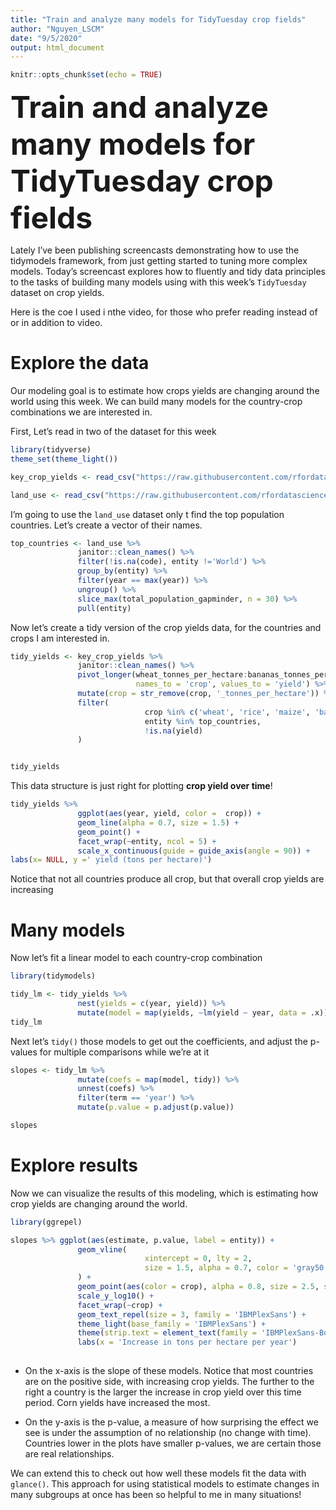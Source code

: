---
title: "Train and analyze many models for TidyTuesday crop fields"
author: "Nguyen_LSCM"
date: "9/5/2020"
output: html_document
---

```{r setup, include=FALSE}
knitr::opts_chunk$set(echo = TRUE)
```


<font size = '10'> **Train and analyze many models for TidyTuesday crop fields** </font>

Lately I've been publishing screencasts demonstrating how to use the tidymodels framework, from just getting started to tuning more complex models. Today's screencast explores how to fluently and tidy data principles to the tasks of building many models using with this week's `TidyTuesday` dataset on crop yields.

Here is the coe I used i nthe video, for those who prefer reading instead of or in addition to video.


# Explore the data

Our modeling goal is to estimate how crops yields are changing around the world using this week. We can build many models for the country-crop combinations we are interested in.

First, Let's read in two of the dataset for this week


```{r}

library(tidyverse)
theme_set(theme_light())

key_crop_yields <- read_csv("https://raw.githubusercontent.com/rfordatascience/tidytuesday/master/data/2020/2020-09-01/key_crop_yields.csv")

land_use <- read_csv("https://raw.githubusercontent.com/rfordatascience/tidytuesday/master/data/2020/2020-09-01/land_use_vs_yield_change_in_cereal_production.csv")

```

I'm going to use the `land_use` dataset only t find the top population countries. Let's create a vector of their names. 



```{r}

top_countries <- land_use %>% 
               janitor::clean_names() %>% 
               filter(!is.na(code), entity !='World') %>% 
               group_by(entity) %>% 
               filter(year == max(year)) %>% 
               ungroup() %>% 
               slice_max(total_population_gapminder, n = 30) %>% 
               pull(entity)


```

Now let's create a tidy version of the crop yields data, for the countries and crops I am interested in. 

```{r}

tidy_yields <- key_crop_yields %>% 
               janitor::clean_names() %>% 
               pivot_longer(wheat_tonnes_per_hectare:bananas_tonnes_per_hectare,
                            names_to = 'crop', values_to = 'yield') %>% 
               mutate(crop = str_remove(crop, '_tonnes_per_hectare')) %>% 
               filter(
                              crop %in% c('wheat', 'rice', 'maize', 'barley'),
                              entity %in% top_countries,
                              !is.na(yield)
               )


tidy_yields


```


This data structure is just right for plotting **crop yield over time**! 

```{r, fig.align='center', fig.height= 10, fig.width = 10}

tidy_yields %>% 
               ggplot(aes(year, yield, color =  crop)) + 
               geom_line(alpha = 0.7, size = 1.5) + 
               geom_point() +
               facet_wrap(~entity, ncol = 5) +
               scale_x_continuous(guide = guide_axis(angle = 90)) + 
labs(x= NULL, y =' yield (tons per hectare)')

```

Notice that not all countries produce all crop, but that overall crop yields are increasing

# Many models 

Now let's fit a linear model to each country-crop combination 


```{r}

library(tidymodels)

tidy_lm <- tidy_yields %>% 
               nest(yields = c(year, yield)) %>% 
               mutate(model = map(yields, ~lm(yield ~ year, data = .x)))
tidy_lm


```


Next let's `tidy()` those models to get out the coefficients, and adjust the p-values for multiple comparisons while we're at it 

```{r}

slopes <- tidy_lm %>% 
               mutate(coefs = map(model, tidy)) %>% 
               unnest(coefs) %>%
               filter(term == 'year') %>% 
               mutate(p.value = p.adjust(p.value))

slopes


```

# Explore results 

Now we can visualize the results of this modeling, which is estimating how crop yields are changing around the world.

```{r, fig.align = 'center', fig.height= 10, fig.width= 10}

library(ggrepel)

slopes %>% ggplot(aes(estimate, p.value, label = entity)) + 
               geom_vline(
                              xintercept = 0, lty = 2,
                              size = 1.5, alpha = 0.7, color = 'gray50'
               ) + 
               geom_point(aes(color = crop), alpha = 0.8, size = 2.5, show.legend = FALSE) +
               scale_y_log10() +
               facet_wrap(~crop) + 
               geom_text_repel(size = 3, family = 'IBMPlexSans') +
               theme_light(base_family = 'IBMPlexSans') +
               theme(strip.text = element_text(family = 'IBMPlexSans-Bold', size = 12)) +
               labs(x = 'Increase in tons per hectare per year')
               

```

 - On the x-axis is the slope of these models. Notice that most countries are on the positive side, with increasing crop yields. The further to the right a country is the larger the increase in crop yield over this time period. Corn yields have increased the most.
 
 - On the y-axis is the p-value, a measure of how surprising the effect we see is under the assumption of no relationship (no change with time). Countries lower in the plots have smaller p-values, we are certain those are real relationships. 
 
 We can extend this to check out how well these models fit the data with `glance()`. This approach for using statistical models to estimate changes in many subgroups at once has been so helpful to me in many situations!


